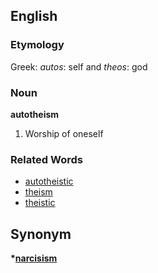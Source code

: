 ==English==

===Etymology===
Greek: ''autos'': self and ''theos'': god

===Noun===
'''autotheism'''

# Worship of oneself

===Related Words===
*[[autotheistic]]
*[[theism]]
*[[theistic]]
==Synonym==
'''*[[narcisism]]'''